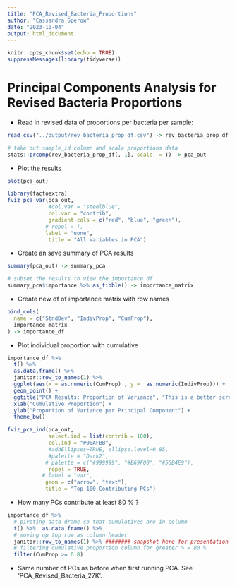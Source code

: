 ```yaml
---
title: "PCA_Revised_Bacteria_Proportions"
author: "Cassandra Sperow"
date: "2023-10-04"
output: html_document
---
```


```r
knitr::opts_chunk$set(echo = TRUE)
suppressMessages(library(tidyverse))
```

## 

# Principal Components Analysis for Revised Bacteria Proportions 

- Read in revised data of proportions per bacteria per sample: 
```r
read_csv("../output/rev_bacteria_prop_df.csv") -> rev_bacteria_prop_df
```


```r
# take out sample_id column and scale proportions data
stats::prcomp(rev_bacteria_prop_df[,-1], scale. = T) -> pca_out
```

- Plot the results
```r
plot(pca_out)
```

```r
library(factoextra)
fviz_pca_var(pca_out, 
             #col.var = "steelblue", 
             col.var = "contrib", 
             gradient.cols = c("red", "blue", "green"), 
            # repel = T, 
            label = "none",
             title = "All Variables in PCA")
```

- Create an save summary of PCA results
```r
summary(pca_out) -> summary_pca

# subset the results to view the importance df
summary_pca$importance %>% as_tibble() -> importance_matrix
```

- Create new df of importance matrix with row names
```r
bind_cols(
  name = c("StndDev", "IndivProp", "CumProp"), 
  importance_matrix
) -> importance_df
```


- Plot individual proportion with cumulative

```r
importance_df %>% 
  t() %>% 
  as.data.frame() %>% 
  janitor::row_to_names(1) %>% 
  ggplot(aes(x = as.numeric(CumProp) , y =  as.numeric(IndivProp))) +
  geom_point() +
  ggtitle("PCA Results: Proportion of Variance", "This is a better screeplot showing all PCs") +
  xlab("Cumulative Proportion") +
  ylab("Proportion of Variance per Principal Component") +
  theme_bw()
```



```r
fviz_pca_ind(pca_out, 
             select.ind = list(contrib = 100),
             col.ind = "#00AFBB",
             #addEllipses=TRUE, ellipse.level=0.85, 
             #palette = "Dark2",
            # palette = c("#999999", "#E69F00", "#56B4E9"),
             repel = TRUE, 
           # label = "var",
            geom = c("arrow", "text"),
            title = "Top 100 Contributing PCs")
```

- How many PCs contribute at least 80 % ?
```r
importance_df %>% 
  # pivoting data drame so that cumulatives are in column
  t() %>%  as.data.frame() %>% 
  # moving up top row as column header
  janitor::row_to_names(1) %>% ######## snapshot here for presentation
  # filtering cumulative proportion column for greater > = 80 %
  filter(CumProp >= 0.8)
```
- Same number of PCs as before when first running PCA. See 'PCA_Revised_Bacteria_27K'. 













